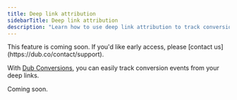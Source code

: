 ```yaml
---
title: Deep link attribution
sidebarTitle: Deep link attribution
description: "Learn how to use deep link attribution to track conversions events with Dub."
---
```


<Note>
  This feature is coming soon. If you'd like early access, please [contact
  us](https://dub.co/contact/support).
</Note>

With [Dub Conversions](/conversions/quickstart), you can easily track conversion events from your deep links.

Coming soon.